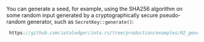 You can generate a seed, for example, using the SHA256 algorithm on some random input generated by a cryptographically
secure pseudo-random generator, such as `SecretKey::generate()`:

```rust reference
 https://github.com/iotaledger/iota.rs/tree/production/examples/02_generate_seed.rs
```
